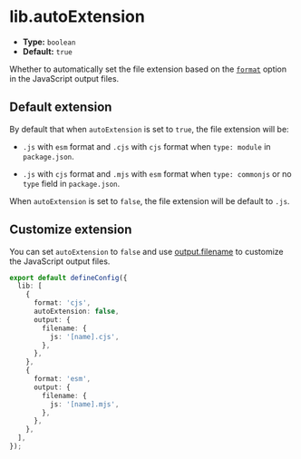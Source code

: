 # lib.autoExtension

- **Type:** `boolean`
- **Default:** `true`

Whether to automatically set the file extension based on the [`format`](/config/lib/format) option in the JavaScript output files.

## Default extension

By default that when `autoExtension` is set to `true`, the file extension will be:

- `.js` with `esm` format and `.cjs` with `cjs` format when `type: module` in `package.json`.

- `.js` with `cjs` format and `.mjs` with `esm` format when `type: commonjs` or no `type` field in `package.json`.

When `autoExtension` is set to `false`, the file extension will be default to `.js`.

## Customize extension

You can set `autoExtension` to `false` and use [output.filename](https://rsbuild.dev/config/output/filename) to customize the JavaScript output files.

```ts title="rslib.config.ts"
export default defineConfig({
  lib: [
    {
      format: 'cjs',
      autoExtension: false,
      output: {
        filename: {
          js: '[name].cjs',
        },
      },
    },
    {
      format: 'esm',
      output: {
        filename: {
          js: '[name].mjs',
        },
      },
    },
  ],
});
```
